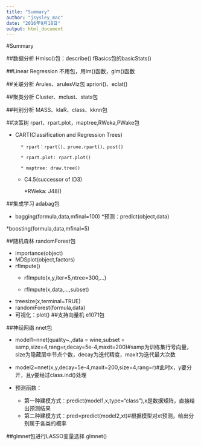 ```yaml
---
title: "Summary"
author: "jsysley_mac"
date: "2016年9月18日"
output: html_document
---
```


#Summary

##数据分析
Hmisc()包：describe()
fBasics包的basicStats()

##Linear Regression
不用包，用lm()函数，glm()函数

##关联分析
Arules、arulesViz包
apriori()、eclat()

##聚类分析
Cluster、mclust、stats包

##判别分析
MASS、klaR、class、kknn包

##决策树
rpart、rpart.plot，maptree,RWeka,PWake包

* CART(Classification and Regression Trees)
    
        * rpart：rpart()、prune.rpart()、post()
        
        * rpart.plot: rpart.plot()
        
        * maptree: draw.tree()
        
    * C4.5(successor of ID3)
        
        *RWeka: J48()

##集成学习
adabag包

* bagging(formula,data,mfinal=100)
    *预测：predict(object,data)

*boosting(formula,data,mfinal=5)

##随机森林
randomForest包

* importance(object)
* MDSplot(object,factors)
* rflmpute()
    * rfImpute(x,y,iter=5,ntree=300,...)
    
    * rfImpute(x,data,...,subset)
* treesize(x,terminal=TRUE)
* randomForest(formula,data)
* 可视化：plot()
##支持向量机
e1071包

##神经网络
nnet包

* model1=nnet(quality~.,data = wine,subset = samp,size=4,rang=r,decay=5e-4,maxit=200)#samp为训练集行号向量，size为隐藏层中节点个数，decay为迭代精度，maxit为迭代最大次数

* model2=nnet(x,y,decay=5e-4,maxit=200,size=4,rang=r)#此时x，y要分开，且y要经过class.ind()处理

* 预测函数：
    * 第一种建模方式：predict(model1,x,type="class"),x是数据矩阵，直接给出预测结果
    * 第二种建模方式：pred=predict(model2,xt)#根据模型对xt预测，给出分别属于各类的概率
    
    
##glmnet包进行LASSO变量选择
glmnet()